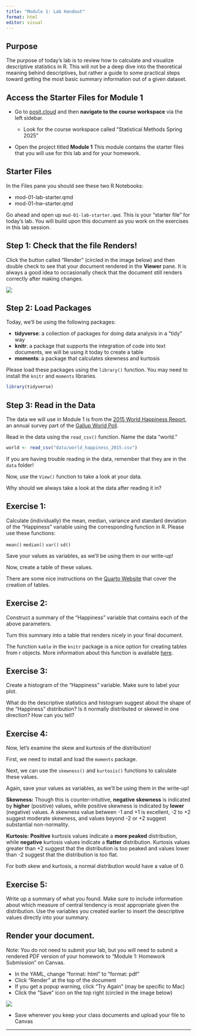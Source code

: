 ```yaml
---
title: "Module 1: Lab Handout"
format: html
editor: visual
---
```


## Purpose

The purpose of today's lab is to review how to calculate and visualize descriptive statistics in R. This will not be a deep dive into the theoretical meaning behind descriptives, but rather a guide to some practical steps toward getting the most basic summary information out of a given dataset.

## Access the Starter Files for Module 1

-   Go to [posit.cloud](posit.cloud) and then **navigate to the course workspace** via the left sidebar.

    -   Look for the course workspace called "Statistical Methods Spring 2025"

-   Open the project titled **Module 1** This module contains the starter files that you will use for this lab and for your homework.

## Starter Files

In the Files pane you should see these two R Notebooks:

-   mod-01-lab-starter.qmd
-   mod-01-hw-starter.qmd

Go ahead and open up `mod-01-lab-starter.qmd`. This is your "starter file" for today's lab. You will build upon this document as you work on the exercises in this lab session.

## Step 1: Check that the file Renders!

Click the button called "Render" (circled in the image below) and then double check to see that your document rendered in the **Viewer** pane. It is always a good idea to occasionally check that the document still renders correctly after making changes.

![](images/render.png)

## Step 2: Load Packages

Today, we'll be using the following packages:

-   **tidyverse**: a collection of packages for doing data analysis in a "tidy" way
-   **knitr**: a package that supports the integration of code into text documents, we will be using it today to create a table
-   **moments**: a package that calculates skewness and kurtosis

Please load these packages using the `library()` function. You may need to install the `knitr` and `moments` libraries.

```r
library(tidyverse)
```

## Step 3: Read in the Data

The data we will use in Module 1 is from the [2015 World Happiness Report](https://worldhappiness.report/ed/2015/), an annual survey part of the [Gallup World Poll](https://www.gallup.com/178667/gallup-world-poll-work.aspx).

Read in the data using the `read_csv()` function. Name the data "world."

```r
world <- read_csv("data/world_happiness_2015.csv")
```

::: callout-note
If you are having trouble reading in the data, remember that they are in the `data` folder!
:::

Now, use the `View()` function to take a look at your data.

::: callout-important
Why should we always take a look at the data after reading it in?
:::

## Exercise 1:

Calculate (individually) the mean, median, variance and standard deviation of the "Happiness" variable using the corresponding function in R. Please use these functions:

`mean()` `median()` `var()` `sd()`

Save your values as variables, as we'll be using them in our write-up!

Now, create a table of these values.

There are some nice instructions on the [Quarto Website](https://quarto.org/docs/authoring/tables.html) that cover the creation of tables.

## Exercise 2:

Construct a summary of the "Happiness" variable that contains each of the above parameters.

Turn this summary into a table that renders nicely in your final document.

The function `kable` in the `knitr` package is a nice option for creating tables from r objects. More information about this function is available [here](https://bookdown.org/yihui/rmarkdown-cookbook/kable.html).

## Exercise 3:

Create a histogram of the "Happiness" variable. Make sure to label your plot.

What do the descriptive statistics and histogram suggest about the shape of the "Happiness" distribution? Is it normally distributed or skewed in one direction? How can you tell?

## Exercise 4:

Now, let's examine the skew and kurtosis of the distribution!

First, we need to install and load the `moments` package.

Next, we can use the `skewness()` and `kurtosis()` functions to calculate these values.

Again, save your values as variables, as we'll be using them in the write-up!

::: callout-tip
**Skewness:** Though this is counter-intuitive, **negative skewness** is indicated by **higher** (positive) values, while positive skewness is indicated by **lower** (negative) values. A skewness value between -1 and +1 is excellent, -2 to +2 suggest moderate skewness, and values beyond -2 or +2 suggest substantial non-normality.

**Kurtosis:** **Positive** kurtosis values indicate a **more peaked** distribution, while **negative** kurtosis values indicate a **flatter** distribution. Kurtosis values greater than +2 suggest that the distribution is too peaked and values lower than -2 suggest that the distribution is too flat.

For both skew and kurtosis, a normal distribution would have a value of 0.
:::

## Exercise 5:

Write up a summary of what you found. Make sure to include information about which measure of central tendency is most appropriate given the distribution. Use the variables you created earlier to insert the descriptive values directly into your summary.

## Render your document.

Note: You do not need to submit your lab, but you will need to submit a rendered PDF version of your homework to "Module 1: Homework Submission" on Canvas.

-   In the YAML, change "format: html" to "format: pdf"
-   Click "Render" at the top of the document
-   If you get a popup warning, click "Try Again" (may be specific to Mac)
-   Click the "Save" icon on the top right (circled in the image below)

![](images/save_pdf.png)

-   Save wherever you keep your class documents and upload your file to Canvas

------------------------------------------------------------------------

